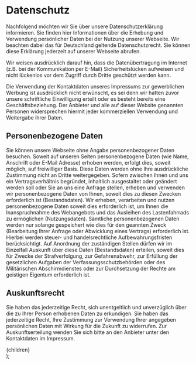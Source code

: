 
# Datenschutz

Nachfolgend möchten wir Sie über unsere Datenschutzerklärung informieren. Sie finden hier Informationen über die Erhebung und Verwendung persönlicher Daten bei der Nutzung unserer Webseite. Wir beachten dabei das für Deutschland geltende Datenschutzrecht. Sie können diese Erklärung jederzeit auf unserer Webseite abrufen.

Wir weisen ausdrücklich darauf hin, dass die Datenübertragung im Internet (z.B. bei der Kommunikation per E-Mail) Sicherheitslücken aufweisen und nicht lückenlos vor dem Zugriff durch Dritte geschützt werden kann.

Die Verwendung der Kontaktdaten unseres Impressums zur gewerblichen Werbung ist ausdrücklich nicht erwünscht, es sei denn wir hatten zuvor unsere schriftliche Einwilligung erteilt oder es besteht bereits eine Geschäftsbeziehung. Der Anbieter und alle auf dieser Website genannten Personen widersprechen hiermit jeder kommerziellen Verwendung und Weitergabe ihrer Daten.

## Personenbezogene Daten

Sie können unsere Webseite ohne Angabe personenbezogener Daten besuchen.
Soweit auf unseren Seiten personenbezogene Daten (wie Name, Anschrift oder E-Mail Adresse) erhoben werden, erfolgt dies, soweit möglich, auf freiwilliger Basis.
Diese Daten werden ohne Ihre ausdrückliche Zustimmung nicht an Dritte weitergegeben.
Sofern zwischen Ihnen und uns ein Vertragsverhältnis begründet, inhaltlich ausgestaltet oder geändert werden soll oder Sie an uns eine Anfrage stellen,
erheben und verwenden wir personenbezogene Daten von Ihnen, soweit dies zu diesen Zwecken erforderlich ist (Bestandsdaten).
Wir erheben, verarbeiten und nutzen personenbezogene Daten soweit dies erforderlich ist, um Ihnen die Inanspruchnahme des Webangebots und das Ausleihen des Lastenfahrrads zu ermöglichen (Nutzungsdaten).
Sämtliche personenbezogenen Daten werden nur solange gespeichert wie dies für den geannten Zweck (Bearbeitung Ihrer Anfrage oder Abwicklung eines Vertrags) erforderlich ist.
Hierbei werden steuer- und handelsrechtliche Aufbewahrungsfristen berücksichtigt. Auf Anordnung der zuständigen Stellen dürfen wir im Einzelfall Auskunft über diese Daten (Bestandsdaten) erteilen, soweit dies für Zwecke der Strafverfolgung, zur Gefahrenabwehr, zur Erfüllung der gesetzlichen Aufgaben der Verfassungsschutzbehörden oder des Militärischen Abschirmdienstes oder zur Durchsetzung der Rechte am geistigen Eigentum erforderlich ist.

## Auskunftsrecht

Sie haben das jederzeitige Recht, sich unentgeltlich und unverzüglich über die zu Ihrer Person erhobenen Daten zu erkundigen. Sie haben das jederzeitige Recht, Ihre Zustimmung zur Verwendung Ihrer angegeben persönlichen Daten mit Wirkung für die Zukunft zu widerrufen. Zur Auskunftserteilung wenden Sie sich bitte an den Anbieter unter den Kontaktdaten im Impressum.

  <DefaultLayout title="Datenschutz">
    <div className="prose mx-auto">{children}</div>
  </DefaultLayout>
);
